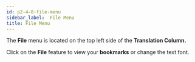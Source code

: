 ```yaml
---
id: p2-4-8-file-menu
sidebar_label:  File Menu
title: File Menu
---
```


The **File** menu is located on the top left side of the **Translation Column.**

Click on the **File** feature to view your **bookmarks** or change the text font. 